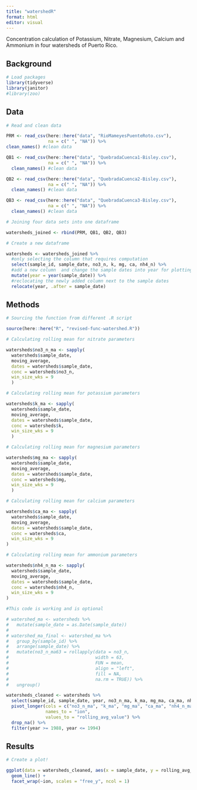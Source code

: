 ```yaml
---
title: "watershedR"
format: html
editor: visual
---
```


Concentration calculation of Potassium, Nitrate, Magnesium, Calcium and Ammonium in four watersheds of Puerto Rico.

## Background

```r
# Load packages
library(tidyverse)
library(janitor)
#library(zoo)
```

## Data

```r
# Read and clean data

PRM <- read_csv(here::here("data", "RioMameyesPuenteRoto.csv"),
                na = c(" ", "NA")) %>%
clean_names() #clean data

QB1 <- read_csv(here::here("data", "QuebradaCuenca1-Bisley.csv"),
                na = c(" ", "NA")) %>%
  clean_names() #clean data

QB2 <- read_csv(here::here("data", "QuebradaCuenca2-Bisley.csv"),
                na = c(" ", "NA")) %>%
  clean_names() #clean data

QB3 <- read_csv(here::here("data", "QuebradaCuenca3-Bisley.csv"),
                na = c(" ", "NA")) %>%
  clean_names() #clean data
```


```r
# Joining four data sets into one dataframe

watersheds_joined <- rbind(PRM, QB1, QB2, QB3)
```


```r
# Create a new dataframe

watersheds <- watersheds_joined %>%
  #only selecting the column that requires computation
  select(sample_id, sample_date, no3_n, k, mg, ca, nh4_n) %>%
  #add a new column  and change the sample dates into year for plotting
  mutate(year = year(sample_date)) %>%
  #reclocating the newly added column next to the sample dates
  relocate(year, .after = sample_date)
```

## Methods

```r
# Sourcing the function from different .R script

source(here::here("R", "revised-func-watershed.R"))
```


```r
# Calculating rolling mean for nitrate parameters

watersheds$no3_n_ma <- sapply(
  watersheds$sample_date,
  moving_average,
  dates = watersheds$sample_date,
  conc = watersheds$no3_n,
  win_size_wks = 9
  )
```

```r
# Calculating rolling mean for potassium parameters

watersheds$k_ma <- sapply(
  watersheds$sample_date,
  moving_average,
  dates = watersheds$sample_date,
  conc = watersheds$k,
  win_size_wks = 9
  )
```

```r
# Calculating rolling mean for magnesium parameters

watersheds$mg_ma <- sapply(
  watersheds$sample_date,
  moving_average,
  dates = watersheds$sample_date,
  conc = watersheds$mg,
  win_size_wks = 9
  )
```

```r
# Calculating rolling mean for calcium parameters

watersheds$ca_ma <- sapply(
  watersheds$sample_date,
  moving_average,
  dates = watersheds$sample_date,
  conc = watersheds$ca,
  win_size_wks = 9
)
```

```r
# Calculating rolling mean for ammonium parameters

watersheds$nh4_n_ma <- sapply(
  watersheds$sample_date,
  moving_average,
  dates = watersheds$sample_date,
  conc = watersheds$nh4_n,
  win_size_wks = 9
)
```

```r
#This code is working and is optional

# watershed_ma <- watersheds %>%
#   mutate(sample_date = as.Date(sample_date))
# 
# watershed_ma_final <- watershed_ma %>%
#   group_by(sample_id) %>%
#   arrange(sample_date) %>%
#   mutate(no3_n_ma63 = rollapply(data = no3_n,
#                                 width = 63,
#                                 FUN = mean,
#                                 align = "left",
#                                 fill = NA,
#                                 na.rm = TRUE)) %>%
#   ungroup()
```

```r
watersheds_cleaned <- watersheds %>%
  select(sample_id, sample_date, year, no3_n_ma, k_ma, mg_ma, ca_ma, nh4_n_ma) %>%
  pivot_longer(cols = c("no3_n_ma", "k_ma", "mg_ma", "ca_ma", "nh4_n_ma"),
               names_to = "ion",
               values_to = "rolling_avg_value") %>%
  drop_na() %>%
  filter(year >= 1988, year <= 1994)
```

## Results

```r
# Create a plot!

ggplot(data = watersheds_cleaned, aes(x = sample_date, y = rolling_avg_value)) +
  geom_line() +
  facet_wrap(~ion, scales = "free_y", ncol = 1) 
```
